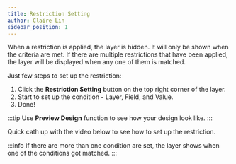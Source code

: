 ```yaml
---
title: Restriction Setting
author: Claire Lin
sidebar_position: 1
---
```


<Reader text="Designer" />

When a restriction is applied, the layer is hidden. It will only be shown when the criteria are met. If there are multiple restrictions that have been applied, the layer will be displayed when any one of them is matched.

Just few steps to set up the restriction:

1. Click the **Restriction Setting** <FontAwesomeIcon icon={faCogs} /> button on the top right corner of the layer.
2. Start to set up the condition - Layer, Field, and Value.
3. Done!

:::tip
Use **Preview Design** function to see how your design look like.
:::

Quick cath up with the video below to see how to set up the restriction.

<YouTubeFrame src="https://www.youtube-nocookie.com/embed/VuEFAd8HzzU" title="Designer: Layer Restriction Setting." />

<FigCaption text="Designer: Layer Restriction Setting." />

:::info
If there are more than one condition are set, the layer shows when one of the conditions got matched.
:::
